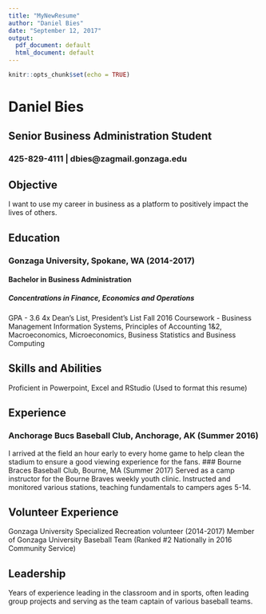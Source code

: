 ```yaml
---
title: "MyNewResume"
author: "Daniel Bies"
date: "September 12, 2017"
output:
  pdf_document: default
  html_document: default
---
```


```r
knitr::opts_chunk$set(echo = TRUE)
```

# Daniel Bies
## Senior Business Administration Student
### 425-829-4111 | dbies@zagmail.gonzaga.edu
## Objective
I want to use my career in business as a platform to positively impact the lives of others.

## Education
### Gonzaga University, Spokane, WA (2014-2017)
#### Bachelor in Business Administration
##### Concentrations in Finance, Economics and Operations
  GPA - 3.6
  4x Dean's List, President's List Fall 2016
  Coursework - Business Management Information Systems, Principles of Accounting 1&2, Macroeconomics, Microeconomics, Business Statistics and Business Computing

## Skills and Abilities 
Proficient in Powerpoint, Excel and RStudio (Used to format this resume)

## Experience 
### Anchorage Bucs Baseball Club, Anchorage, AK (Summer 2016)
I arrived at the field an hour early to every home game to help clean the stadium to ensure a good viewing experience for the fans.
### Bourne Braces Baseball Club, Bourne, MA (Summer 2017)
Served as a camp instructor for the Bourne Braves weekly youth clinic. Instructed and monitored various stations, teaching fundamentals to campers ages 5-14. 

## Volunteer Experience 
Gonzaga University Specialized Recreation volunteer (2014-2017)
Member of Gonzaga University Baseball Team (Ranked #2 Nationally in 2016 Community Service)

## Leadership
Years of experience leading in the classroom and in sports, often leading group projects and serving as the team captain of various baseball teams. 